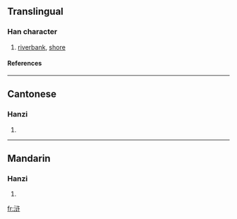 {{see|滸}}

==Translingual==
===Han character===
{{Han char|rn=85|rad=水|as=06|sn=9|four=|canj=水戈女十 (EIVJ)}}
# [[riverbank]], [[shore]]
====References====
{{Han ref|kx=0623.171|hdz=31616.090|uh=6D52|ud=27986}}

----
==Cantonese==
===Hanzi===
{{yue-hanzi|jyut=|y=wu2}}
# {{defn|Cantonese}}

----
==Mandarin==
===Hanzi===
{{cmn-hanzi|tra=滸|pin=[[cún]] ([[cun2]]), [[hǔ]] ([[hu3]]), [[xùn]] ([[xun4]])|wg=ts'un<sup>2</sup>, hu<sup>3</sup>, hsün<sup>4</sup>}}
# {{defn|Mandarin}}

[[fr:浒]]